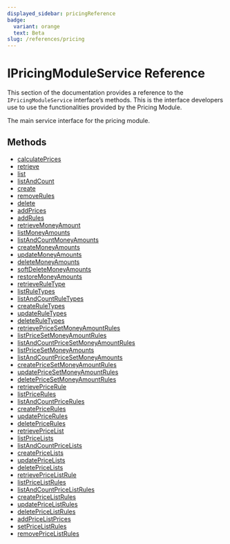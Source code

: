```yaml
---
displayed_sidebar: pricingReference
badge:
  variant: orange
  text: Beta
slug: /references/pricing
---
```



# IPricingModuleService Reference

This section of the documentation provides a reference to the `IPricingModuleService` interface’s methods. This is the interface developers use to use the functionalities provided by the Pricing Module.

The main service interface for the pricing module.

## Methods

- [calculatePrices](../IPricingModuleService/methods/pricing.IPricingModuleService.calculatePrices.mdx)
- [retrieve](../IPricingModuleService/methods/pricing.IPricingModuleService.retrieve.mdx)
- [list](../IPricingModuleService/methods/pricing.IPricingModuleService.list.mdx)
- [listAndCount](../IPricingModuleService/methods/pricing.IPricingModuleService.listAndCount.mdx)
- [create](../IPricingModuleService/methods/pricing.IPricingModuleService.create.mdx)
- [removeRules](../IPricingModuleService/methods/pricing.IPricingModuleService.removeRules.mdx)
- [delete](../IPricingModuleService/methods/pricing.IPricingModuleService.delete.mdx)
- [addPrices](../IPricingModuleService/methods/pricing.IPricingModuleService.addPrices.mdx)
- [addRules](../IPricingModuleService/methods/pricing.IPricingModuleService.addRules.mdx)
- [retrieveMoneyAmount](../IPricingModuleService/methods/pricing.IPricingModuleService.retrieveMoneyAmount.mdx)
- [listMoneyAmounts](../IPricingModuleService/methods/pricing.IPricingModuleService.listMoneyAmounts.mdx)
- [listAndCountMoneyAmounts](../IPricingModuleService/methods/pricing.IPricingModuleService.listAndCountMoneyAmounts.mdx)
- [createMoneyAmounts](../IPricingModuleService/methods/pricing.IPricingModuleService.createMoneyAmounts.mdx)
- [updateMoneyAmounts](../IPricingModuleService/methods/pricing.IPricingModuleService.updateMoneyAmounts.mdx)
- [deleteMoneyAmounts](../IPricingModuleService/methods/pricing.IPricingModuleService.deleteMoneyAmounts.mdx)
- [softDeleteMoneyAmounts](../IPricingModuleService/methods/pricing.IPricingModuleService.softDeleteMoneyAmounts.mdx)
- [restoreMoneyAmounts](../IPricingModuleService/methods/pricing.IPricingModuleService.restoreMoneyAmounts.mdx)
- [retrieveRuleType](../IPricingModuleService/methods/pricing.IPricingModuleService.retrieveRuleType.mdx)
- [listRuleTypes](../IPricingModuleService/methods/pricing.IPricingModuleService.listRuleTypes.mdx)
- [listAndCountRuleTypes](../IPricingModuleService/methods/pricing.IPricingModuleService.listAndCountRuleTypes.mdx)
- [createRuleTypes](../IPricingModuleService/methods/pricing.IPricingModuleService.createRuleTypes.mdx)
- [updateRuleTypes](../IPricingModuleService/methods/pricing.IPricingModuleService.updateRuleTypes.mdx)
- [deleteRuleTypes](../IPricingModuleService/methods/pricing.IPricingModuleService.deleteRuleTypes.mdx)
- [retrievePriceSetMoneyAmountRules](../IPricingModuleService/methods/pricing.IPricingModuleService.retrievePriceSetMoneyAmountRules.mdx)
- [listPriceSetMoneyAmountRules](../IPricingModuleService/methods/pricing.IPricingModuleService.listPriceSetMoneyAmountRules.mdx)
- [listAndCountPriceSetMoneyAmountRules](../IPricingModuleService/methods/pricing.IPricingModuleService.listAndCountPriceSetMoneyAmountRules.mdx)
- [listPriceSetMoneyAmounts](../IPricingModuleService/methods/pricing.IPricingModuleService.listPriceSetMoneyAmounts.mdx)
- [listAndCountPriceSetMoneyAmounts](../IPricingModuleService/methods/pricing.IPricingModuleService.listAndCountPriceSetMoneyAmounts.mdx)
- [createPriceSetMoneyAmountRules](../IPricingModuleService/methods/pricing.IPricingModuleService.createPriceSetMoneyAmountRules.mdx)
- [updatePriceSetMoneyAmountRules](../IPricingModuleService/methods/pricing.IPricingModuleService.updatePriceSetMoneyAmountRules.mdx)
- [deletePriceSetMoneyAmountRules](../IPricingModuleService/methods/pricing.IPricingModuleService.deletePriceSetMoneyAmountRules.mdx)
- [retrievePriceRule](../IPricingModuleService/methods/pricing.IPricingModuleService.retrievePriceRule.mdx)
- [listPriceRules](../IPricingModuleService/methods/pricing.IPricingModuleService.listPriceRules.mdx)
- [listAndCountPriceRules](../IPricingModuleService/methods/pricing.IPricingModuleService.listAndCountPriceRules.mdx)
- [createPriceRules](../IPricingModuleService/methods/pricing.IPricingModuleService.createPriceRules.mdx)
- [updatePriceRules](../IPricingModuleService/methods/pricing.IPricingModuleService.updatePriceRules.mdx)
- [deletePriceRules](../IPricingModuleService/methods/pricing.IPricingModuleService.deletePriceRules.mdx)
- [retrievePriceList](../IPricingModuleService/methods/pricing.IPricingModuleService.retrievePriceList.mdx)
- [listPriceLists](../IPricingModuleService/methods/pricing.IPricingModuleService.listPriceLists.mdx)
- [listAndCountPriceLists](../IPricingModuleService/methods/pricing.IPricingModuleService.listAndCountPriceLists.mdx)
- [createPriceLists](../IPricingModuleService/methods/pricing.IPricingModuleService.createPriceLists.mdx)
- [updatePriceLists](../IPricingModuleService/methods/pricing.IPricingModuleService.updatePriceLists.mdx)
- [deletePriceLists](../IPricingModuleService/methods/pricing.IPricingModuleService.deletePriceLists.mdx)
- [retrievePriceListRule](../IPricingModuleService/methods/pricing.IPricingModuleService.retrievePriceListRule.mdx)
- [listPriceListRules](../IPricingModuleService/methods/pricing.IPricingModuleService.listPriceListRules.mdx)
- [listAndCountPriceListRules](../IPricingModuleService/methods/pricing.IPricingModuleService.listAndCountPriceListRules.mdx)
- [createPriceListRules](../IPricingModuleService/methods/pricing.IPricingModuleService.createPriceListRules.mdx)
- [updatePriceListRules](../IPricingModuleService/methods/pricing.IPricingModuleService.updatePriceListRules.mdx)
- [deletePriceListRules](../IPricingModuleService/methods/pricing.IPricingModuleService.deletePriceListRules.mdx)
- [addPriceListPrices](../IPricingModuleService/methods/pricing.IPricingModuleService.addPriceListPrices.mdx)
- [setPriceListRules](../IPricingModuleService/methods/pricing.IPricingModuleService.setPriceListRules.mdx)
- [removePriceListRules](../IPricingModuleService/methods/pricing.IPricingModuleService.removePriceListRules.mdx)
